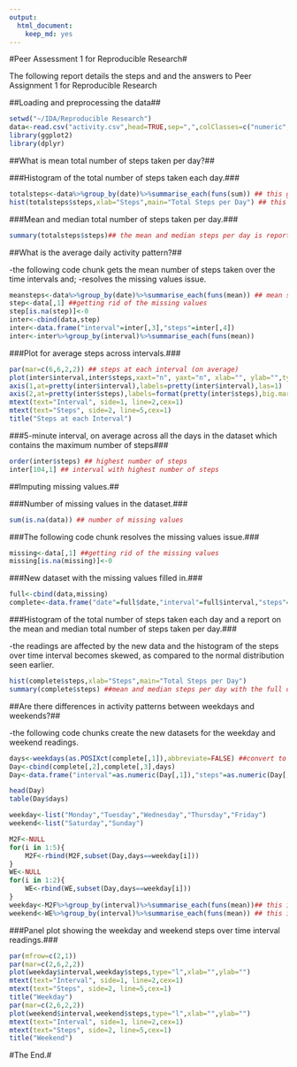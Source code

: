 ```yaml
---
output:
  html_document:
    keep_md: yes
---
```

#Peer Assessment 1 for Reproducible Research#

The following report details the steps and and the answers to Peer Assignment 1 for Reproducible Research

##Loading and preprocessing the data##
```r
setwd("~/IDA/Reproducible Research")
data<-read.csv("activity.csv",head=TRUE,sep=",",colClasses=c("numeric","character","numeric"))
library(ggplot2)
library(dplyr)
```

##What is mean total number of steps taken per day?##

###Histogram of the total number of steps taken each day.###
```r
totalsteps<-data%>%group_by(date)%>%summarise_each(funs(sum)) ## this gets you the total steps taken each day.
hist(totalsteps$steps,xlab="Steps",main="Total Steps per Day") ## this creates the histogram.
```

###Mean and median total number of steps taken per day.###
```r
summary(totalsteps$steps)## the mean and median steps per day is reported here.
```

##What is the average daily activity pattern?##

-the following code chunk gets the mean number of steps taken over the time intervals and;
-resolves the missing values issue.

```r
meansteps<-data%>%group_by(date)%>%summarise_each(funs(mean)) ## mean steps taken over the time intervals
step<-data[,1] ##getting rid of the missing values
step[is.na(step)]<-0
inter<-cbind(data,step)
inter<-data.frame("interval"=inter[,3],"steps"=inter[,4])
inter<-inter%>%group_by(interval)%>%summarise_each(funs(mean))
```

###Plot for average steps across intervals.###
```r
par(mar=c(6,6,2,2)) ## steps at each interval (on average)
plot(inter$interval,inter$steps,xaxt="n", yaxt="n", xlab="", ylab="",type="l")
axis(1,at=pretty(inter$interval),labels=pretty(inter$interval),las=1)
axis(2,at=pretty(inter$steps),labels=format(pretty(inter$steps),big.mark=",", scientific=FALSE),las=1)
mtext(text="Interval", side=1, line=2,cex=1)
mtext(text="Steps", side=2, line=5,cex=1)
title("Steps at each Interval")
```

###5-minute interval, on average across all the days in the dataset which contains the maximum number of steps###

```r
order(inter$steps) ## highest number of steps
inter[104,1] ## interval with highest number of steps
```

##Imputing missing values.##

###Number of missing values in the dataset.###
```r
sum(is.na(data)) ## number of missing values
```

###The following code chunk resolves the missing values issue.###
```r
missing<-data[,1] ##getting rid of the missing values
missing[is.na(missing)]<-0
```

###New dataset with the missing values filled in.###
```r
full<-cbind(data,missing)
complete<-data.frame("date"=full$date,"interval"=full$interval,"steps"=full$missing)
```

###Histogram of the total number of steps taken each day and a report on the mean and median total number of steps taken per day.### 

-the readings are affected by the new data and the histogram of the steps over time interval becomes skewed, as compared to the normal distribution seen earlier.

```r
hist(complete$steps,xlab="Steps",main="Total Steps per Day")
summary(complete$steps) ##mean and median steps per day with the full data
```

##Are there differences in activity patterns between weekdays and weekends?##

-the following code chunks create the new datasets for the weekday and weekend readings.
```r
days<-weekdays(as.POSIXct(complete[,1]),abbreviate=FALSE) ##convert to weekdays and weekends
Day<-cbind(complete[,2],complete[,3],days)
Day<-data.frame("interval"=as.numeric(Day[,1]),"steps"=as.numeric(Day[,2]),"days"=Day[,3])

head(Day)
table(Day$days)

weekday<-list("Monday","Tuesday","Wednesday","Thursday","Friday")
weekend<-list("Saturday","Sunday")              

M2F<-NULL
for(i in 1:5){
    M2F<-rbind(M2F,subset(Day,days==weekday[i]))
}
WE<-NULL
for(i in 1:2){
    WE<-rbind(WE,subset(Day,days==weekday[i]))
}
weekday<-M2F%>%group_by(interval)%>%summarise_each(funs(mean))## this is the weekday readings
weekend<-WE%>%group_by(interval)%>%summarise_each(funs(mean)) ## this is the weekend readings
```

###Panel plot showing the weekday and weekend steps over time interval readings.###
```r
par(mfrow=c(2,1))
par(mar=c(2,6,2,2))
plot(weekday$interval,weekday$steps,type="l",xlab="",ylab="")
mtext(text="Interval", side=1, line=2,cex=1)
mtext(text="Steps", side=2, line=5,cex=1)
title("Weekday")
par(mar=c(2,6,2,2))
plot(weekend$interval,weekend$steps,type="l",xlab="",ylab="")
mtext(text="Interval", side=1, line=2,cex=1)
mtext(text="Steps", side=2, line=5,cex=1)
title("Weekend")
```

#The End.#